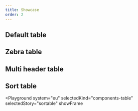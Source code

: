 ```yaml
---
title: Showcase
order: 2
---
```



## Default table

<Playground system="eu" selectedKind="components-table" selectedStory="default">
  <Html markup={tableDefault} />
</Playground>

## Zebra table

<Playground system="eu" selectedKind="components-table" selectedStory="zebra">
  <Html markup={tableZebra} />
</Playground>

## Multi header table

<Playground system="eu" selectedKind="components-table" selectedStory="multi">
  <Html markup={tableMulti} />
</Playground>

## Sort table

<Playground
  system="eu"
  selectedKind="components-table"
  selectedStory="sortable"
  showFrame
>
  <Html markup={tableSortable} />
</Playground>
